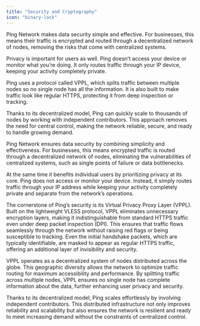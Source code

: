```yaml
---
title: "Security and Cryptography"
icon: "binary-lock"
---
```


Ping Network makes data security simple and effective. For businesses, this means their traffic is encrypted and routed through a decentralized network of nodes, removing the risks that come with centralized systems.

Privacy is important for users as well. Ping doesn’t access your device or monitor what you’re doing. It only routes traffic through your IP device, keeping your activity completely private.

Ping uses a protocol called VPPL, which splits traffic between multiple nodes so no single node has all the information. It is also built to make traffic look like regular HTTPS, protecting it from deep inspection or tracking.

Thanks to its decentralized model, Ping can quickly scale to thousands of nodes by working with independent contributors. This approach removes the need for central control, making the network reliable, secure, and ready to handle growing demand.

Ping Network ensures data security by combining simplicity and effectiveness. For businesses, this means encrypted traffic is routed through a decentralized network of nodes, eliminating the vulnerabilities of centralized systems, such as single points of failure or data bottlenecks.

At the same time it benefits individual users by prioritizing privacy at its core. Ping does not access or monitor your device. Instead, it simply routes traffic through your IP address while keeping your activity completely private and separate from the network’s operations.

The cornerstone of Ping’s security is its Virtual Privacy Proxy Layer (VPPL). Built on the lightweight VLESS protocol, VPPL eliminates unnecessary encryption layers, making it indistinguishable from standard HTTPS traffic even under deep packet inspection (DPI). This ensures that traffic flows seamlessly through the network without raising red flags or being susceptible to tracking. Even the initial handshake packets, which are typically identifiable, are masked to appear as regular HTTPS traffic, offering an additional layer of invisibility and security.

VPPL operates as a decentralized system of nodes distributed across the globe. This geographic diversity allows the network to optimize traffic routing for maximum accessibility and performance. By splitting traffic across multiple nodes, VPPL ensures no single node has complete information about the data, further enhancing user privacy and security.

Thanks to its decentralized model, Ping scales effortlessly by involving independent contributors. This distributed infrastructure not only improves reliability and scalability but also ensures the network is resilient and ready to meet increasing demand without the constraints of centralized control.